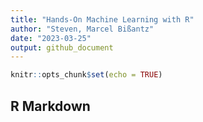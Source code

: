 ```yaml
---
title: "Hands-On Machine Learning with R"
author: "Steven, Marcel Bißantz"
date: "2023-03-25"
output: github_document
---
```


```r
knitr::opts_chunk$set(echo = TRUE)
```

## R Markdown








